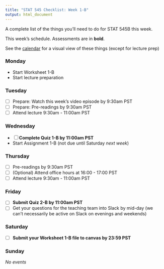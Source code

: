 ```yaml
---
title: "STAT 545 Checklist: Week 1-B"
output: html_document
---
```


A complete list of the things you'll need to do for STAT 545B this week.

This week's schedule. Assessments are in __bold__. 

See the [calendar](https://stat545.stat.ubc.ca/calendar) for a visual view of these things (except for lecture prep)

### Monday

- Start Worksheet 1-B
- Start lecture preparation

### Tuesday

- [ ] Prepare: Watch this week's video episode by 9:30am PST
- [ ] Prepare: Pre-readings by 9:30am PST
- [ ] Attend lecture 9:30am - 11:00am PST

### Wednesday

- [ ] __Complete Quiz 1-B by 11:00am PST__
- Start Assignment 1-B (not due until Saturday _next week_)

### Thursday

- [ ] Pre-readings by 9:30am PST
- [ ] (Optional) Attend office hours at 16:00 - 17:00 PST
- [ ] Attend lecture 9:30am - 11:00am PST

### Friday

- [ ] __Submit Quiz 2-B by 11:00am PST__
- [ ] Get your questions for the teaching team into Slack by mid-day (we can't necessarily be active on Slack on evenings and weekends)

### Saturday

- [ ] __Submit your Worksheet 1-B file to canvas by 23:59 PST__

### Sunday

_No events_